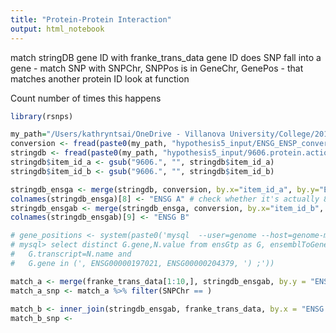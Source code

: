 ```yaml
---
title: "Protein-Protein Interaction"
output: html_notebook
---
```


<!--match stringDB protein ID with ENSG/ENSP conversion list-->
match stringDB gene ID with franke_trans_data gene ID
does SNP fall into a gene - match SNP with SNPChr, SNPPos is in GeneChr, GenePos - that matches another protein ID
look at function

Count number of times this happens

```r
library(rsnps)

my_path="/Users/kathryntsai/OneDrive - Villanova University/College/2018-2019/Summer 2019/TFs_eQTLs_Research/RProjects/Project2/"
conversion <- fread(paste0(my_path, "hypothesis5_input/ENSG_ENSP_conversion.txt"))
stringdb <- fread(paste0(my_path, "hypothesis5_input/9606.protein.actions.v11.0.txt"))
stringdb$item_id_a <- gsub("9606.", "", stringdb$item_id_a)
stringdb$item_id_b <- gsub("9606.", "", stringdb$item_id_b)

stringdb_ensga <- merge(stringdb, conversion, by.x="item_id_a", by.y="Ensembl Protein ID", all.y=F)
colnames(stringdb_ensga)[8] <- "ENSG A" # check whether it's actually 8
stringdb_ensgab <- merge(stringdb_ensga, conversion, by.x="item_id_b", by.y="Ensembl Protein ID", all.y=F)
colnames(stringdb_ensgab)[9] <- "ENSG B"

# gene_positions <- system(paste0('mysql  --user=genome --host=genome-mysql.cse.ucsc.edu -A -D hg19
# mysql> select distinct G.gene,N.value from ensGtp as G, ensemblToGeneName as N where 
#   G.transcript=N.name and
#   G.gene in (', ENSG00000197021, ENSG00000204379, ') ;'))

match_a <- merge(franke_trans_data[1:10,], stringdb_ensgab, by.y = "ENSG A", by.x = "Gene")
match_a_snp <- match_a %>% filter(SNPChr == )
  
match_b <- inner_join(stringdb_ensgab, franke_trans_data, by.x = "ENSG B", by.y = "Gene")
match_b_snp <- 

```

